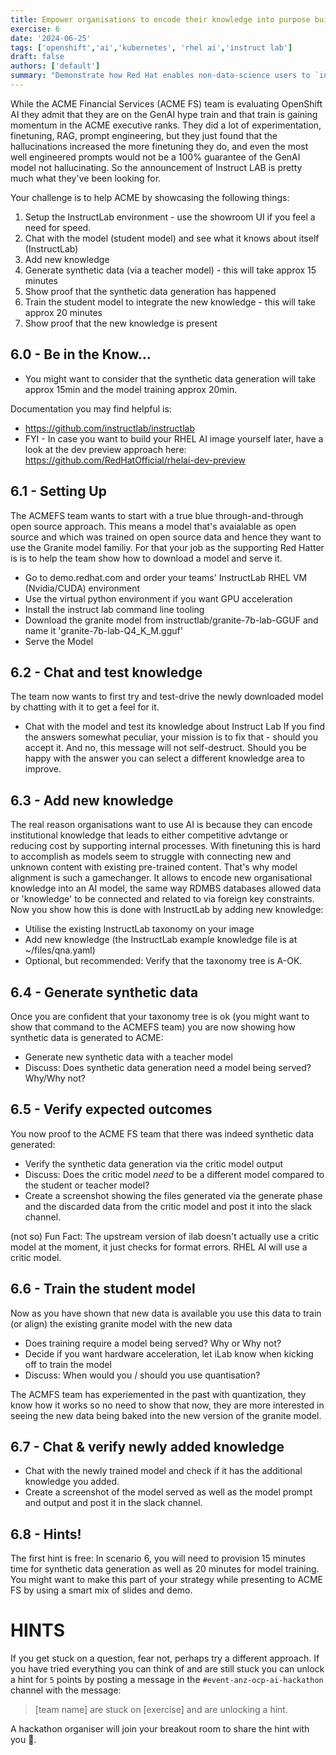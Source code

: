 ```yaml
---
title: Empower organisations to encode their knowledge into purpose built Large Language Models 
exercise: 6
date: '2024-06-25'
tags: ['openshift','ai','kubernetes', 'rhel ai','instruct lab']
draft: false
authors: ['default']
summary: "Demonstrate how Red Hat enables non-data-science users to `instruction-tune` AI models, using some simple RHEL-AI and Instruct Lab tooling"
---
```


While the ACME Financial Services (ACME FS) team is evaluating OpenShift AI they admit that they are on the GenAI hype train and that train is gaining momentum in the ACME executive ranks. They did a lot of experimentation, finetuning, RAG, prompt engineering, but they just found that the hallucinations increased the more finetuning they do, and even the most well engineered prompts would not be a 100% guarantee of the GenAI model not hallucinating.
So the announcement of Instruct LAB is pretty much what they've been looking for.

Your challenge is to help ACME by showcasing the following things:
1) Setup the InstructLab environment - use the showroom UI if you feel a need for speed.
2) Chat with the model (student model) and see what it knows about itself (InstructLab)
3) Add new knowledge 
4) Generate synthetic data (via a teacher model) - this will take approx 15 minutes
5) Show proof that the synthetic data generation has happened
6) Train the student model to integrate the new knowledge - this will take approx 20 minutes
7) Show proof that the new knowledge is present

## 6.0 - Be in the Know...
- You might want to consider that the synthetic data generation will take approx 15min and the model training approx 20min.

Documentation you may find helpful is:
- https://github.com/instructlab/instructlab
- FYI - In case you want to build your RHEL AI image yourself later, have a look at the dev preview approach here: https://github.com/RedHatOfficial/rhelai-dev-preview

## 6.1 - Setting Up
The ACMEFS team wants to start with a true blue through-and-through open source approach. This means a model that's avaialable as open source and which was trained on open source data and hence they want to use the Granite model familiy. For that your job as the supporting Red Hatter is is to help the team show how to download a model and serve it.
- Go to demo.redhat.com and order your teams' InstructLab RHEL VM (Nvidia/CUDA) environment
- Use the virtual python environment if you want GPU acceleration
- Install the instruct lab command line tooling
- Download the granite model from instructlab/granite-7b-lab-GGUF and name it 'granite-7b-lab-Q4_K_M.gguf'
- Serve the Model

## 6.2 - Chat and test knowledge
The team now wants to first try and test-drive the newly downloaded model by chatting with it to get a feel for it.
- Chat with the model and test its knowledge about Instruct Lab 
If you find the answers somewhat peculiar, your mission is to fix that - should you accept it. And no, this message will not self-destruct. Should you be happy with the answer you can select a different knowledge area to improve.

## 6.3 - Add new knowledge
The real reason organisations want to use AI is because they can encode institutional knowledge that leads to either competitive advtange or reducing cost by supporting internal processes. With finetuning this is hard to accomplish as models seem to struggle with connecting new and unknown content with existing pre-trained content. That's why model alignment is such a gamechanger. It allows to encode new organisational knowledge into an AI model, the same way RDMBS databases allowed  data or 'knowledge' to be connected and related to via foreign key constraints. Now you show how this is done with InstructLab by adding new knowledge:
- Utilise the existing InstructLab taxonomy on your image
- Add new knowledge (the InstructLab example knowledge file is at ~/files/qna.yaml)
- Optional, but recommended: Verify that the taxonomy tree is A-OK.

## 6.4 - Generate synthetic data
Once you are confident that your taxonomy tree is ok (you might want to show that command to the ACMEFS team) you are now showing how synthetic data is generated to ACME:
- Generate new synthetic data with a teacher model 
- Discuss: Does synthetic data generation need a model being served? Why/Why not?

## 6.5 - Verify expected outcomes
You now proof to the ACME FS team that there was indeed synthetic data generated:
- Verify the synthetic data generation via the critic model output
- Discuss: Does the critic model _need_ to be a different model compared to the student or teacher model?
- Create a screenshot showing the files generated via the generate phase and the discarded data from the critic model and post it into the slack channel.

(not so) Fun Fact: The upstream version of ilab doesn't actually use a critic model at the moment, it just checks for format errors. RHEL AI will use a critic model.

## 6.6 - Train the student model
Now as you have shown that new data is available you use this data to train (or align) the existing granite model with the new data
- Does training require a model being served? Why or Why not?
- Decide if you want hardware acceleration, let iLab know when kicking off to train the model
- Discuss: When would you / should you use quantisation?

The ACMFS team has experiemented in the past with quantization, they know how it works so no need to show that now, they are more interested in seeing the new data being baked into the new version of the granite model.

## 6.7 - Chat & verify newly added knowledge
- Chat with the newly trained model and check if it has the additional knowledge you added.
- Create a screenshot of the model served as well as the model prompt and output and post it in the slack channel.

## 6.8 - Hints!
The first hint is free: In scenario 6, you will need to provision 15 minutes time for synthetic data generation as well as 20 minutes for model training. You might want to make this part of your strategy while presenting to ACME FS by using a smart mix of slides and demo.

# HINTS
If you get stuck on a question, fear not, perhaps try a different approach. If you have tried everything you can think of and are still stuck you can unlock a hint for `5` points by posting a message in the `#event-anz-ocp-ai-hackathon` channel with the message:

> [team name] are stuck on [exercise] and are unlocking a hint.

A hackathon organiser will join your breakout room to share the hint with you 🤫.


